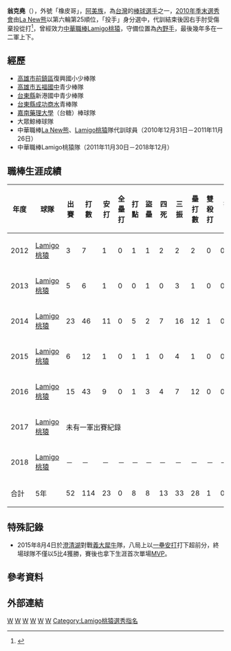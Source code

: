 {{Infobox baseball biography|
name=翁克堯|
image=|
width=150|
position=內野手|
team=|
number=|
bats=右|
throws=右|
birthdate={{birth_date_and_age|1988|2|15|mf=y}}|
birthplace={{TWN}}[[台東縣|台東縣]]|
debutdate=9月25日|
debutyear=2012年|
debutteam=Lamigo桃猿|
statyear=2016年10月14日|
stat1label=打擊率|
stat1value=0.202|
stat2label=全壘打|
stat2value=0|
stat3label=打點|
stat3value=8|
teams=<nowiki></nowiki>
*[[Lamigo桃猿|Lamigo桃猿]]（2011年11月30日－2018年11月30日）
}}
'''翁克堯'''（{{bd|1988年|2月15日|||catIdx=翁}}），外號「橡皮哥」，[[阿美族|阿美族]]，為[[台灣|台灣]]的[[棒球|棒球]][[選手|選手]]之一，[[中華職棒歷年選秀會|2010年季末選秀會]]由[[La_New熊|La New熊]]以第六輪第25順位，「投手」身分選中，代訓結束後因右手肘受傷棄投從打<ref>{{Cite web |url=http://sports.ltn.com.tw/news/paper/975225 |title=「郭教練沒放棄我」翁克堯站上先發 |accessdate=2016-04-28 |archive-date=2016-04-05 |archive-url=https://web.archive.org/web/20160405020534/http://sports.ltn.com.tw/news/paper/975225 |dead-url=no }}</ref>，曾經效力[[中華職棒|中華職棒]][[Lamigo桃猿|Lamigo桃猿]]，守備位置為[[內野手|內野手]]，最後幾年多在一二軍上下。

==經歷==
*[[高雄市|高雄市]][[前鎮區|前鎮區]]復興國小少棒隊 
*[[高雄市立五福國民中學|高雄市五福國中]]青少棒隊 
*[[台東縣|台東縣]]新港國中青少棒隊 
*[[國立成功商業水產職業學校|台東縣成功商水]]青棒隊 
*[[嘉南藥理科大|嘉南藥理大學]]（台糖）棒球隊 
*大眾鯨棒球隊 
*中華職棒[[La_New熊|La New熊]]、[[Lamigo桃猿|Lamigo桃猿]]隊代訓球員（2010年12月31日－2011年11月26日）
*中華職棒Lamigo桃猿隊（2011年11月30日－2018年12月）

==職棒生涯成績==
{| class="wikitable" width="1000px"
|- align="center" 
!年度!!球隊!!出賽!!打數!!安打!!全壘打!!打點!!盜壘!!四死!!三振!!壘打數!!雙殺打!!打擊率!!上壘率!!長打率!!OPS 
|- align=center
|2012||[[Lamigo桃猿|Lamigo桃猿]]||3||7||1||0||1||1||2||2||2||0||0.143||0.333||0.286||0.619
|- align=center
|2013||[[Lamigo桃猿|Lamigo桃猿]]||5||6||1||0||0||1||0||3||1||0||0.167||0.167||0.167||0.334
|- align=center
|2014||[[Lamigo桃猿|Lamigo桃猿]]||23||46||11||0||5||2||7||16||12||1||0.239||0.327||0.261||0.588
|- align=center
|2015||[[Lamigo桃猿|Lamigo桃猿]]||6||12||1||0||1||1||0||4||1||0||0.083||0.083||0.083||0.166
|- align=center
|2016||[[Lamigo桃猿|Lamigo桃猿]]||15||43||9||0||1||3||4||7||12||0||0.209||0.277||0.279||0.556
|- align=center
|2017||[[Lamigo桃猿|Lamigo桃猿]]|| colspan="14" |未有一軍出賽紀錄
|- align=center
|2018||[[Lamigo桃猿|Lamigo桃猿]]||－||－||－||－||－||－||－||－||－||－||－||－||－||－
|- align=center style="background:#069;color:#FFFFFF" align=middle
|合計||5年||52||114||23||0||8||8||13||33||28||1||0.202||0.279||0.246||0.525
|}

==特殊記錄==
*2015年8月4日於[[澄清湖棒球場|澄清湖]]對戰[[義大犀牛|義大犀牛]]隊，八局上以[[一壘安打|一壘安打]]打下超前分，終場球隊不僅以5比4獲勝，賽後也拿下生涯首次單場[[MVP|MVP]]。
==參考資料==
{{reflist}}
==外部連結==
{{台灣棒球維基館}}
{{中華職棒球員資料|id=R590|name=翁克堯}}
[[Category:台灣原住民棒球運動員|W]]
[[Category:Lamigo桃猿隊球員|W]]
[[Category:嘉南藥理大學校友|W]]
[[Category:阿美族人|W]]
[[Category:臺東縣人|W]]
[[Category:翁姓|W]]
[[Category:Lamigo桃猿選秀指名|Category:Lamigo桃猿選秀指名]]